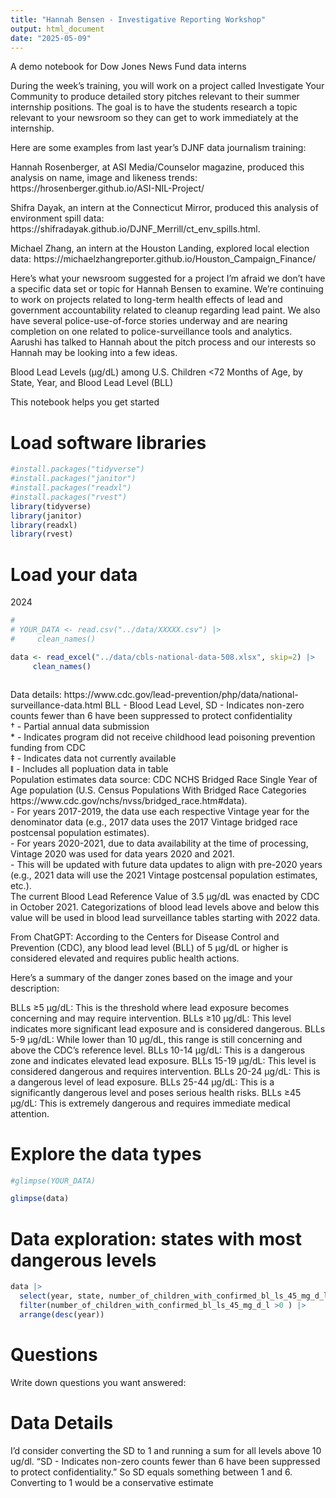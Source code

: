```yaml
---
title: "Hannah Bensen - Investigative Reporting Workshop"
output: html_document
date: "2025-05-09"
---
```


A demo notebook for Dow Jones News Fund data interns

During the week’s training, you will work on a project called Investigate Your Community to produce detailed story pitches relevant to their summer internship positions. The goal is to have the students research a topic relevant to your newsroom so they can get to work immediately at the internship. 

Here are some examples from last year’s DJNF data journalism training:

Hannah Rosenberger, at ASI Media/Counselor magazine, produced this analysis on name, image and likeness trends: https://hrosenberger.github.io/ASI-NIL-Project/

Shifra Dayak, an intern at the Connecticut Mirror, produced this analysis of environment spill data: https://shifradayak.github.io/DJNF_Merrill/ct_env_spills.html.

Michael Zhang, an intern at the Houston Landing, explored local election data: https://michaelzhangreporter.github.io/Houston_Campaign_Finance/


Here's what your newsroom suggested for a project
I'm afraid we don't have a specific data set or topic for Hannah Bensen to examine. We're continuing to work on projects related to long-term health effects of lead and government accountability related to cleanup regarding lead paint. We also have several police-use-of-force stories underway and are nearing completion on one related to police-surveillance tools and analytics. Aarushi has talked to Hannah about the pitch process and our interests so Hannah may be looking into a few ideas. 



Blood Lead Levels (µg/dL) among U.S. Children <72 Months of Age, by State, Year, and Blood Lead Level (BLL)

This notebook helps you get started

# Load software libraries
```r
#install.packages("tidyverse")
#install.packages("janitor")
#install.packages("readxl")
#install.packages("rvest")
library(tidyverse)
library(janitor)
library(readxl)
library(rvest)

```


# Load your data

2024

```r

# 
# YOUR_DATA <- read.csv("../data/XXXXX.csv") |> 
#     clean_names()

data <- read_excel("../data/cbls-national-data-508.xlsx", skip=2) |> 
     clean_names()



```

Data details:
https://www.cdc.gov/lead-prevention/php/data/national-surveillance-data.html
BLL - Blood Lead Level, SD - Indicates non-zero counts fewer than 6 have been suppressed to protect confidentiality													
† - Partial annual data submission													
* - Indicates program did not receive childhood lead poisoning prevention funding from CDC													
‡ - Indicates data not currently available													
ǁ - Includes all popluation data in table													
Population estimates data source: CDC NCHS Bridged Race Single Year of Age population (U.S. Census Populations With Bridged Race Categories https://www.cdc.gov/nchs/nvss/bridged_race.htm#data).													
 - For years 2017-2019, the data use each respective Vintage year for the denominator data (e.g., 2017 data uses the 2017 Vintage bridged race postcensal population estimates).													
 - For years 2020-2021, due to data availability at the time of processing, Vintage 2020 was used for data years 2020 and 2021. 													
 - This will be updated with future data updates to align with pre-2020 years (e.g., 2021 data will use the 2021 Vintage postcensal population estimates, etc.).													
The current Blood Lead Reference Value of 3.5 µg/dL was enacted by CDC in October 2021. Categorizations of blood lead levels above and below this value will be used in blood lead surveillance tables starting with 2022 data. 				


From ChatGPT:
According to the Centers for Disease Control and Prevention (CDC), any blood lead level (BLL) of 5 µg/dL or higher is considered elevated and requires public health actions.

Here's a summary of the danger zones based on the image and your description:

BLLs ≥5 µg/dL: This is the threshold where lead exposure becomes concerning and may require intervention.
BLLs ≥10 µg/dL: This level indicates more significant lead exposure and is considered dangerous.
BLLs 5-9 µg/dL: While lower than 10 µg/dL, this range is still concerning and above the CDC's reference level.
BLLs 10-14 µg/dL: This is a dangerous zone and indicates elevated lead exposure.
BLLs 15-19 µg/dL: This level is considered dangerous and requires intervention.
BLLs 20-24 µg/dL: This is a dangerous level of lead exposure.
BLLs 25-44 µg/dL: This is a significantly dangerous level and poses serious health risks.
BLLs ≥45 µg/dL: This is extremely dangerous and requires immediate medical attention.

# Explore the data types
```r

#glimpse(YOUR_DATA)

glimpse(data)

```

# Data exploration: states with most dangerous levels

```r
data |> 
  select(year, state, number_of_children_with_confirmed_bl_ls_45_mg_d_l) |> 
  filter(number_of_children_with_confirmed_bl_ls_45_mg_d_l >0 ) |> 
  arrange(desc(year))
```

# Questions 

Write down questions you want answered:



# Data Details
I'd consider converting the SD to 1 and running a sum for all levels above 10 ug/dl.
"SD - Indicates non-zero counts fewer than 6 have been suppressed to protect confidentiality." So SD equals something between 1 and 6. Converting to 1 would be a conservative estimate 		

